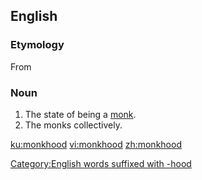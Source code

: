 ==English==

===Etymology===
From {{etyl|enm|en}} {{term|monkehode|lang=enm}}

===Noun===
{{en-noun|-}}

# The state of being a [[monk]].
# The monks collectively.

[[Category:English words suffixed with -hood]]

[[ku:monkhood]]
[[vi:monkhood]]
[[zh:monkhood]]